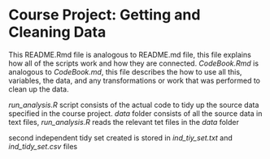 # Course Project: Getting and Cleaning Data


This README.Rmd file is analogous to README.md file, this file explains how all of the scripts work and how they are connected. *CodeBook.Rmd* is analogous to *CodeBook.md*, this file describes the how to use all this, variables, the data, and any transformations or work that was performed to clean up the data.

*run_analysis.R* script consists of the actual code to tidy up the source data specified in the course project. *data* folder consists of all the source data in text files, *run_analysis.R* reads the relevant tet files in the *data* folder

second independent tidy set created is stored in *ind_tiy_set.txt* and *ind_tidy_set.csv* files 